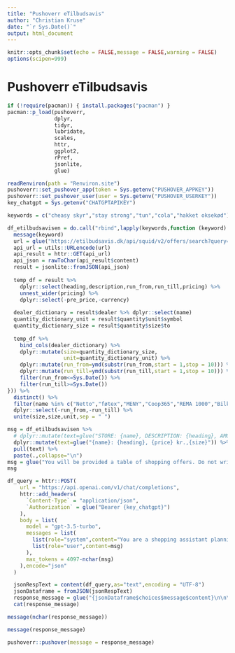 ```yaml
---
title: "Pushoverr eTilbudsavis"
author: "Christian Kruse"
date: "`r Sys.Date()`"
output: html_document
---
```


```r
knitr::opts_chunk$set(echo = FALSE,message = FALSE,warning = FALSE)
options(scipen=999)
```

# Pushoverr eTilbudsavis

```r

if (!require(pacman)) { install.packages("pacman") }
pacman::p_load(pushoverr,
               dplyr,
               tidyr,
               lubridate,
               scales,
               httr,
               ggplot2,
               rPref,
               jsonlite,
               glue)

```


```r
readRenviron(path = "Renviron.site")
pushoverr::set_pushover_app(token = Sys.getenv("PUSHOVER_APPKEY"))
pushoverr::set_pushover_user(user = Sys.getenv("PUSHOVER_USERKEY"))
key_chatgpt = Sys.getenv("CHATGPTAPIKEY")


```

```r

keywords = c("cheasy skyr","stay strong","tun","cola","hakket oksekød")

df_etilbudsavisen = do.call("rbind",lapply(keywords,function (keyword) {
  message(keyword)
  url = glue("https://etilbudsavis.dk/api/squid/v2/offers/search?query={keyword}&r_lat=55.7715601&r_lng=12.4943525&r_radius=30000&r_locale=da_DK&limit=100&offset=0")
  api_url = utils::URLencode(url)
  api_result = httr::GET(api_url)
  api_json = rawToChar(api_result$content)
  result = jsonlite::fromJSON(api_json)
  
  temp_df = result %>% 
    dplyr::select(heading,description,run_from,run_till,pricing) %>% 
    unnest_wider(pricing) %>% 
    dplyr::select(-pre_price,-currency) 
  
  dealer_dictionary = result$dealer %>% dplyr::select(name) 
  quantity_dictionary_unit = result$quantity$unit$symbol
  quantity_dictionary_size = result$quantity$size$to
  
  temp_df %>% 
    bind_cols(dealer_dictionary) %>% 
    dplyr::mutate(size=quantity_dictionary_size,
                  unit=quantity_dictionary_unit) %>% 
    dplyr::mutate(run_from=ymd(substr(run_from,start = 1,stop = 10))) %>% 
    dplyr::mutate(run_till=ymd(substr(run_till,start = 1,stop = 10))) %>% 
    filter(run_from<=Sys.Date()) %>% 
    filter(run_till>=Sys.Date())
})) %>% 
  distinct() %>%
  filter(name %in% c("Netto","føtex","MENY","Coop365","REMA 1000","Bilka")) %>% 
  dplyr::select(-run_from,-run_till) %>% 
  unite(size,size,unit,sep = " ")

```

```r
msg = df_etilbudsavisen %>% 
  # dplyr::mutate(text=glue("STORE: {name}, DESCRIPTION: {heading}, AMOUNT: {size}, PRICE: {price}")) %>% 
  dplyr::mutate(text=glue("{name}: {heading}, {price} kr.,{size}")) %>% 
  pull(text) %>% 
  paste(.,collapse="\n")
msg = glue("You will be provided a table of shopping offers. Do not write any introducing or conclusion text. You must keep under 1024 characters. List the best deals if I want to buy: 1) Skyr, not yoghurt skyr, 2) Tuna, the cheapest per amount, 3) Sodavand, particularly Coca Cola Zero or Faxe Kondi Free, t least 1 liter 4) Yoggi yoghurt, 5) Pizzabund, 6) Philadelphia. List in the format of 1) The Store's name, 2) Bullet-points of the item name, the price. Compile offers from the same store into the same group. \n\n{msg}")
msg
```


```r
df_query = httr::POST( 
    url = "https://api.openai.com/v1/chat/completions", 
    httr::add_headers(
      `Content-Type` = "application/json", 
      `Authorization` = glue("Bearer {key_chatgpt}")
    ),
    body = list(
      model = "gpt-3.5-turbo",
      messages = list(
        list(role="system",content="You are a shopping assistant planning today's grocery purchases."),
        list(role="user",content=msg)
      ),
      max_tokens = 4097-nchar(msg)
    ),encode="json"
  )

  jsonRespText = content(df_query,as="text",encoding = "UTF-8") 
  jsonDataframe = fromJSON(jsonRespText)
  response_message = glue("{jsonDataframe$choices$message$content}\n\n\n")
  cat(response_message)
```


```r
message(nchar(response_message))
```


```r
message(response_message)
```


```r

pushoverr::pushover(message = response_message)

```


